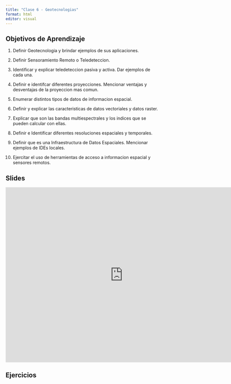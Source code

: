 ```yaml
---
title: "Clase 6 - Geotecnologias"
format: html
editor: visual
---
```


## Objetivos de Aprendizaje

1. Definir Geotecnologia y brindar ejemplos de sus aplicaciones.

2. Definir Sensoramiento Remoto o Teledeteccion. 

3. Identificar y explicar teledeteccion pasiva y activa. Dar ejemplos de cada una.

4. Definir e identifcar diferentes proyecciones. Mencionar ventajas y desventajas de la proyeccion mas comun.

5. Enumerar distintos tipos de datos de informacion espacial.

6. Definir y explicar las caracteristicas de datos vectoriales y datos raster.

7. Explicar que son las bandas multiespectrales y los indices que se pueden calcular con ellas.

8. Definir e Identificar diferentes resoluciones espaciales y temporales.  

9. Definir que es una Infraestructura de Datos Espaciales. Mencionar ejemplos de IDEs locales.

10. Ejercitar el uso de herramientas de acceso a informacion espacial y sensores remotos.


## Slides

<iframe src="https://docs.google.com/presentation/d/1xPkp7_Y2QArcDLyFBXAxQSwqUCzFry5NX8akqnmdEEM/embed?start=false&amp;loop=false&amp;delayms=3000" frameborder="0" width="760" height="569" allowfullscreen="true" mozallowfullscreen="true" webkitallowfullscreen="true">

</iframe>


## Ejercicios

